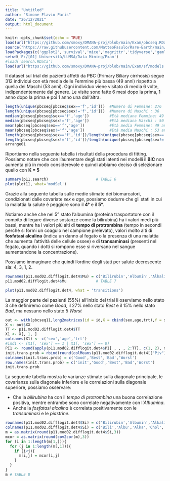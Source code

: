 ---
title: "Untitled"
author: "Simone Flavio Paris"
date: "26/12/2021"
output: html_document
---

```{r setup, include=FALSE}
knitr::opts_chunk$set(echo = TRUE)
load(url("https://github.com/smoxy/DMANA-proj/blob/main/Exam/pbcseq.RData?raw=true%22"))
source("https://raw.githubusercontent.com/MatteoFasulo/Rare-Earth/main/R/util/coreFunctions.R")
loadPackages(c('ggplot2','survival','mice','magrittr','tidyverse','gamlss','LMest','ggpubr'))
setwd('E:/[01] Università/LUMSA/Data Mining/Exam')
#load('search.RData')
load(url("https://github.com/smoxy/DMANA-proj/blob/main/Exam/sf/models.RData?raw=true")
```

Il dataset sul trial dei pazienti affetti da PBC (Primary Biliary cirrhosis) segue 312 individui con età media delle Femmine più bassa (49 anni) rispetto a quella dei Maschi (53 anni). Ogni individuo viene visitato di media 6 volte, indipendentemente dal genere. Le visite sono fatte 6 mesi dopo la prima, 1 anno dopo la prima e poi 1 anno una dall'altra.


```{r Description, message=FALSE, warning=FALSE}
length(unique(pbcseq[pbcseq$sex=='f','id']))  #Numero di Femmine: 276   88,46154%
length(unique(pbcseq[pbcseq$sex!='f','id']))  #Numero di Maschi : 36    11,53846%
median(pbcseq[pbcseq$sex=='f','age'])         #Età mediana Femmine: 49 anni
median(pbcseq[pbcseq$sex!='f','age'])         #Età mediana Maschi : 50 anni e 6  mesi
mean(pbcseq[pbcseq$sex=='f','age'])           #Età media Femmine: 49 anni
mean(pbcseq[pbcseq$sex!='f','age'])           #Età media Maschi : 53 anni
length(pbcseq[pbcseq$sex=='f','id'])/length(unique(pbcseq[pbcseq$sex=='f','id'])) #Visite medie fatte dalle Femmine: 6,18
length(pbcseq[pbcseq$sex!='f','id'])/length(unique(pbcseq[pbcseq$sex!='f','id'])) #Visite medie fatte dai Maschi : 6,58
arrange01
```

Riportiamo nella seguente tabella i risultati della procedura di fitting. Possiamo notare che con l'aumentare degli stati latenti nei modelli il **BIC** non aumenta più in modo considerevole e quindi abbiamo deciso di selezionare quello con **K = 5**

```{r fitting states, message=FALSE, warning=FALSE}
summary(p11.search)                     # TABLE 6
plot(plot11, what='modSel')
```

Grazie alla seguente tabella sulle medie stimate dei biomarcatori, condizionati dalle covariate *sex* e *age*, possiamo dedurre che gli stati in cui la malattia la salute è peggiore sono il **4°** e il **5°**.

Notiamo anche che nel 5° stato l'albumina (proteina trasportatore con il compito di legare diverse sostanze come la bilirubina) ha i valori medi più bassi, mentre ha i valori più alti di **tempo di protrombina** (tempo in secondi perché si formi un coagulo nel campione prelevato), valori molto alti di **fosfatasi alcalina** (indica un danno al fegato o la presenza di una malattia che aumenta l'attività delle cellule ossee) e di **transaminasi** (presenti nel fegato, quando i dotti si rompono esse si riversano nel sangue aumentandone la concentrazione).

Possiamo immaginare che quindi l'ordine degli stati per salute decrescente sia: 4, 3, 1, 2.


```{r Mu Table, message=FALSE, warning=FALSE}
rownames(p11.mod02.difflogit.det4$Mu) = c('Bilirubin','Albumin','Alkaline','Cholesterol','Transaminase','Platelets','Prothrombin')
p11.mod02.difflogit.det4$Mu             # TABLE 7
```

```{r transitions, message=FALSE, warning=FALSE}
plot(p11.mod02.difflogit.det4, what = 'transitions')
```
La maggior parte dei pazienti (55%) all'inizio del trial li oserviamo nello stato 3 che definiremo come *Good*, il 27% nello stato *Best* e il 15% nello stato *Bad*, ma nessuno nello stato 5 *Worst*
```{r Init prob, message=FALSE, warning=FALSE, paged.print=FALSE}

out <- with(pbcseq11,long2matrices(id = id,X = cbind(sex,age,trt),Y = status))
X <- out$XX
TT <- p11.mod02.difflogit.det4$TT
X1 <- X[, 1, ]
colnames(X1) <- c('sex','age','trt')
#ind1 <- (X1[, 'sex'] == 1 | X1[, 'sex'] == 0)
PI1 <- round(apply(p11.mod02.difflogit.det4$PI[ , , , 2:TT], c(1, 2), mean), 4) #transition probs
init.trans.prob = rbind(round(colMeans(p11.mod02.difflogit.det4[["Piv"]],dims=1),4),PI1)
colnames(init.trans.prob) = c('Good','Best','Bad','Worst')
row.names(init.trans.prob) = c('init','Good','Best','Bad','Worst')
init.trans.prob
```
La seguente tabella mostra le varianze stimate sulla diagonale principale, le covarianze sulla diagonale inferiore e le correlazioni sulla diagonale superiore, possiamo osservare:

 + Che la *bilirubina* ha con il *tempo di protrombina* una buona correlazione positiva, mentre entrambe sono correlate negativamente con l'*Albumina*.
 + Anche la *fosfatasi alcalina* è correlata positivamente con le *transaminasi* e le *piastrine*.
```{r Var-cov-cor Table}
rownames(p11.mod02.difflogit.det4$Si) = c('Bilirubin','Albumin','Alkaline','Cholesterol','Transaminase','Platelets','Prothrombin')
colnames(p11.mod02.difflogit.det4$Si) = c('Bili','Albu','Alka','Chol','Trans','Plat','Proth')
m = as.matrix(round(p11.mod02.difflogit.det4$Si,3))
mcor = as.matrix(round(cov2cor(m),3))
for (i in 1:length(m[1,])){
  for (j in 1:length(m[,1])){
    if (i<j){
      m[i,j] = mcor[i,j]
    }
  }
}
m # TABLE 8
```
